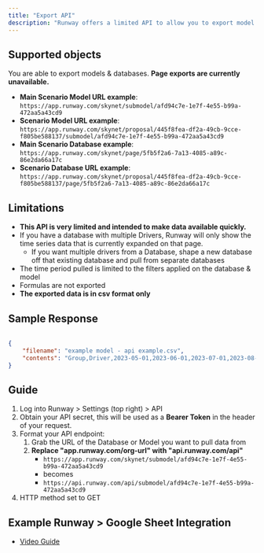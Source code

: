 ```yaml
---
title: "Export API"
description: "Runway offers a limited API to allow you to export model and database views programmatically."
---
```


## Supported objects

You are able to export models & databases. **Page exports are currently unavailable.**

- **Main Scenario Model URL example**: `https://app.runway.com/skynet/submodel/afd94c7e-1e7f-4e55-b99a-472aa5a43cd9`
- **Scenario Model URL example**: `https://app.runway.com/skynet/proposal/445f8fea-df2a-49cb-9cce-f805be588137/submodel/afd94c7e-1e7f-4e55-b99a-472aa5a43cd9`
- **Main Scenario Database example**: `https://app.runway.com/skynet/page/5fb5f2a6-7a13-4085-a89c-86e2da66a17c`
- **Scenario Database URL example**: `https://app.runway.com/skynet/proposal/445f8fea-df2a-49cb-9cce-f805be588137/page/5fb5f2a6-7a13-4085-a89c-86e2da66a17c`

## Limitations

- **This API is very limited and intended to make data available quickly.**
- If you have a database with multiple Drivers, Runway will only show the time series data that is currently expanded on that page.
  - If you want multiple drivers from a Database, shape a new database off that existing database and pull from separate databases
- The time period pulled is limited to the filters applied on the database & model
- Formulas are not exported
- **The exported data is in csv format only**

## Sample Response

```json

{
    "filename": "example model - api example.csv",
    "contents": "Group,Driver,2023-05-01,2023-06-01,2023-07-01,2023-08-01,2023-09-01,2023-10-01,2023-11-01,2023-12-01,2024-01-01,2024-02-01,2024-03-01,2024-04-01,2024-05-01,2024-06-01,2024-07-01,2024-08-01,2024-09-01,2024-10-01,2024-11-01\nDrivers,Hello world,0.00,0.00,0.00,0.00,0.00,0.00,123.00,184.50,276.75,415.13,622.69,934.03,1401.05,1401.05,1401.05,1401.05,1401.05,1401.05,1401.05\nDrivers,Goodbye world,0.00,0.00,0.00,0.00,0.00,0.00,1245.00,2365.50,4494.45,8539.46,16224.96,30827.43,58572.12,58572.12,58572.12,58572.12,58572.12,58572.12,58572.12\n"
}
```

## Guide

1. Log into Runway \> Settings (top right) \> API
2. Obtain your API secret, this will be used as a **Bearer Token** in the header of your request.
3. Format your API endpoint:
   1. Grab the URL of the Database or Model you want to pull data from
   2. **Replace "app.runway.com/org-url" with "api.runway.com/api"**
      - `https://app.runway.com/skynet/submodel/afd94c7e-1e7f-4e55-b99a-472aa5a43cd9`
      - becomes
      - `https://api.runway.com/api/submodel/afd94c7e-1e7f-4e55-b99a-472aa5a43cd9`
4. HTTP method set to GET

## Example Runway \> Google Sheet Integration

- [Video Guide](https://www.loom.com/share/57c29a5412c5479da7e34242526cf548)